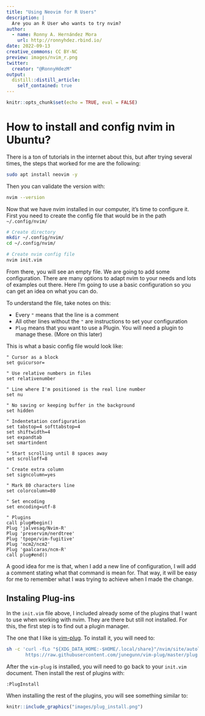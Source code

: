 ```yaml
---
title: "Using Neovim for R Users"
description: |
  Are you an R User who wants to try nvim? 
author:
  - name: Ronny A. Hernández Mora
    url: http://ronnyhdez.rbind.io/ 
date: 2022-09-13
creative_commons: CC BY-NC
preview: images/nvim_r.png
twitter:
  creator: "@RonnyHdezM"
output:
  distill::distill_article:
    self_contained: true
---
```



```r
knitr::opts_chunk$set(echo = TRUE, eval = FALSE)
```

# How to install and config nvim in Ubuntu?

There is a ton of tutorials in the internet about this, but after trying
several times, the steps that worked for me are the following:

```bash
sudo apt install neovim -y
```

Then you can validate the version with:

```bash
nvim --version
```

Now that we have nvim installed in our computer, it's time to configure it. 
First you need to create the config file that would be in the path `~/.config/nvim/`

```bash
# Create directory
mkdir ~/.config/nvim/
cd ~/.config/nvim/

# Create nvim config file
nvim init.vim 
```

From there, you will see an empty file. We are going to add some configuration.
There are many options to adapt nvim to your needs and lots of examples out
there. Here I'm going to use a basic configuration so you can get an idea on
what you can do.

To understand the file, take notes on this:

 - Every `"` means that the line is a comment
 - All other lines without the `"` are instructions to set your configuration
 - `Plug` means that you want to use a Plugin. You will need a plugin to manage
 these. (More on this later)
 
This is what a basic config file would look like:

```
" Cursor as a block
set guicursor=

" Use relative numbers in files
set relativenumber

" Line where I'm positioned is the real line number
set nu

" No saving or keeping buffer in the background
set hidden

" Indentetation configuration
set tabstop=4 softtabstop=4
set shiftwidth=4
set expandtab
set smartindent

" Start scrolling until 8 spaces away
set scrolloff=8

" Create extra column
set signcolumn=yes

" Mark 80 characters line
set colorcolumn=80

" Set encoding
set encoding=utf-8

" Plugins
call plug#begin()
Plug 'jalvesaq/Nvim-R'
Plug 'preservim/nerdtree'
Plug 'tpope/vim-fugitive'
Plug 'ncm2/ncm2'
Plug 'gaalcaras/ncm-R'
call plug#end()
```

A good idea for me is that, when I add a new line of configuration, I will add
a comment stating what that command is mean for. That way, it will be easy for
me to remember what I was trying to achieve when I made the change.

## Instaling Plug-ins

In the `init.vim` file above, I included already some of the plugins that I
want to use when working with nvim. They are there but still not installed. For
this, the first step is to find out a plugin manager. 

The one that I like is [vim-plug](https://github.com/junegunn/vim-plug). To 
install it, you will need to:

```bash
sh -c 'curl -fLo "${XDG_DATA_HOME:-$HOME/.local/share}"/nvim/site/autoload/plug.vim --create-dirs \
       https://raw.githubusercontent.com/junegunn/vim-plug/master/plug.vim'
```

After the `vim-plug` is installed, you will need to go back to your `init.vim`
document. Then install the rest of plugins with:

```bash
:PlugInstall
```

When installing the rest of the plugins, you will see something similar to:

```r
knitr::include_graphics("images/plug_install.png")
```










